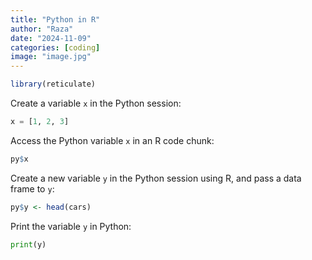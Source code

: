 ```yaml
---
title: "Python in R"
author: "Raza"
date: "2024-11-09"
categories: [coding]
image: "image.jpg"
---
```


```r
library(reticulate)
```

Create a variable `x` in the Python session:

```python
x = [1, 2, 3]
```

Access the Python variable `x` in an R code chunk:

```r
py$x
```

Create a new variable `y` in the Python session using R, and pass a data frame to `y`:

```r
py$y <- head(cars)
```

Print the variable `y` in Python:

```python
print(y)
```
